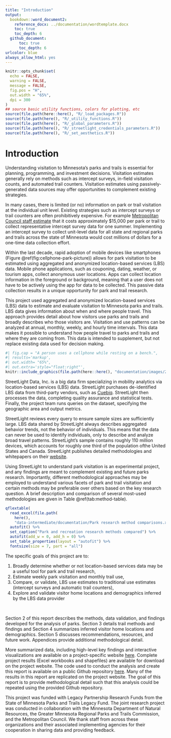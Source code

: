 ```yaml
---
title: "Introduction"
output:
  bookdown::word_document2:
    reference_docx: ../documentation/wordtemplate.docx
    toc: true
    toc_depth: 6
  github_document:
      toc: true
      toc_depth: 6
urlcolor: blue
always_allow_html: yes
---
```

```r
knitr::opts_chunk$set(
  echo = FALSE,
  warning = FALSE,
  message = FALSE,
  fig.pos = "H",
  out.width = "65%",
  dpi = 300
)
## source basic utility functions, colors for plotting, etc
source(file.path(here::here(), "R/_load_packages.R"))
source(file.path(here(), "R/_utility_functions.R"))
source(file.path(here(), "R/_global_parameters.R"))
source(file.path(here(), "R/_streetlight_credentials_parameters.R"))
source(file.path(here(), "R/_set_aesthetics.R"))
```
# Introduction

Understanding visitation to Minnesota’s parks and trails is essential for planning, programming, and investment decisions. Visitation estimates generally rely on methods such as intercept surveys, in-field visitation counts, and automated trail counters. Visitation estimates using passively-generated data sources may offer opportunities to complement existing strategies.

In many cases, there is limited (or no) information on park or trail visitation at the individual unit level. 
Existing strategies such as intercept surveys or trail counters are often prohibitively expensive. For example [Metropolitan Council staff estimate](https://metrocouncil.org/Council-Meetings/Committees/Community-Development-Committee/2020/May-4,-2020/2020-136.aspx) that it costs approximately $15,000 per park or trail to collect representative intercept survey data for one summer. Implementing an intercept survey to collect unit-level data for all state and regional parks and trails across the state of Minnesota would cost millions of dollars for a one-time data collection effort.  

Within the last decade, rapid adoption of mobile devices like smartphones (Figure \@ref(fig:cellphone-park-picture)) allows for park visitation to be estimated using aggregated and anonymized location-based services (LBS) data. Mobile phone applications, such as couponing, dating, weather, or tourism apps, collect anonymous user locations. Apps can collect location information in the foreground or background, meaning that a user does not have to be actively using the app for data to be collected. This passive data collection results in a unique opportunity for park and trail research.  

This project used aggregated and anonymized location-based services (LBS) data to estimate and evaluate visitation to Minnesota parks and trails. LBS data gives information about when and where people travel. This approach provides detail about how visitors use parks and trails and broadly describes who those visitors are. Visitation and use patterns can be analyzed at annual, monthly, weekly, and hourly time intervals. This data makes it possible to understand how people travel to parks and trails and where they are coming from. This data is intended to supplement, but not replace existing data used for decision making.

```r
#| fig.cap = "A person uses a cellphone while resting on a bench.",
#| results='markup',
#| out.width= "65%",
#| out.extra='style="float:right"',
knitr::include_graphics(file.path(here::here(), "documentation/images/2118.png"))
```

StreetLight Data, Inc. is a big data firm specializing in mobility analytics via location-based services (LBS) data. StreetLight purchases de-identified LBS data from third-party vendors, such as [Cuebiq](https://www.cuebiq.com/). StreetLight then processes the data, completing quality assurance and statistical tests. Finally, the project team runs queries on the dataset, specifying the geographic area and output metrics.

StreetLight reviews every query to ensure sample sizes are sufficiently large. LBS data shared by StreetLight always describes aggregated behavior trends, not the behavior of individuals. This means that the data can never be used to identify individuals, only to describe and analyze broad travel patterns. StreetLight's sample contains roughly 110 million devices, which accounts for roughly one third of the population ofthe United States and Canada. StreetLight publishes detailed methodologies and whitepapers on their [website](https://www.streetlightdata.com/whitepapers/). 


Using StreetLight to understand park visitation is an experimental project, and any findings are meant to complement existing and future parks research. Importantly, different methodological approaches may be employed to understand various facets of park and trail visitation and certain methods may be preferable over others based on the key research question. A brief description and comparison of several most-used methodologies are given in Table \@ref(tab:method-table).

```r
qflextable(
  read_excel(file.path(
    here(), 
    "data-intermediate/documentation/Park research method comparisons.xlsx"))) %>% 
  autofit() %>% 
  set_caption("Park and recreation research methods compared") %>%
  autofit(add_w = 0, add_h = 0) %>%
  set_table_properties(layout = "autofit") %>%
  fontsize(size = 7, part = "all")
```

The specific goals of this project are to: 

1) Broadly determine whether or not location-based services data may be a useful tool for park and trail research, 
2) Estimate weekly park visitation and monthly trail use, 
3) Compare, or validate, LBS use estimates to traditional use estimates (intercept surveys and automatic trail counters), 
4) Explore and validate visitor home locations and demographics inferred by the LBS data provider

<br> 

Section 2 of this report describes the methods, data validation, and findings developed for the analysis of parks. Section 3 details trail methods and findings and Section 4 summarizes inferred visitor home locations and demographics. Section 5 discusses recommendations, resources, and future work. Appendices provide additional methodological detail. 

More summarized data, including high-level key findings and interactive visualizations are available on a project-specific website [here](https://arcg.is/0Oee0W0). Complete project results (Excel workbooks and shapefiles) are available for download on the project website. The code used to conduct the analysis and create this report is available on a public Github repository [here](https://github.com/Metropolitan-Council/legacy-LBS-parktrail-research). Many of the results in this report are replicated on the project website. The goal of this report is to provide methodological detail such that this analysis could be repeated using the provided Github repository. 

This project was funded with Legacy Partnership Research Funds from the State of Minnesota Parks and Trails Legacy Fund. The joint research project was conducted in collaboration with the Minnesota Department of Natural Resources, the Greater Minnesota Regional Parks and Trails Commission, and the Metropolitan Council. We thank staff from across these organizations and their associated implementing agencies for their cooperation in sharing data and providing feedback.
